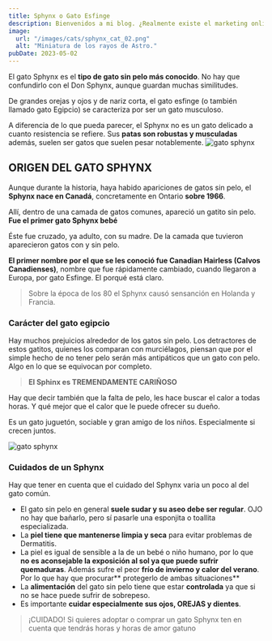 ```yaml
---
title: Sphynx o Gato Esfinge
description: Bienvenidos a mi blog. ¿Realmente existe el marketing online para fotógrafos? ¡Sí! Y vamos a intentar hacer crecer nuestro negocio.
image: 
  url: "/images/cats/sphynx_cat_02.png"
  alt: "Miniatura de los rayos de Astro."
pubDate: 2023-05-02
---
```



El gato Sphynx es el **tipo de gato sin pelo más conocido**. No hay que confundirlo con el Don Sphynx, aunque guardan muchas similitudes.

De grandes orejas y ojos y de nariz corta, el gato esfinge (o también llamado gato Egipcio) se caracteriza por ser un gato musculoso.

A diferencia de lo que pueda parecer, el Sphynx no es un gato delicado a cuanto resistencia se refiere. Sus 
**patas son robustas y musculadas** además, suelen ser gatos que suelen pesar notablemente.
![gato sphynx](/images/cats/sphynx_cat_03.png)

## ORIGEN DEL GATO SPHYNX

Aunque durante la historia, haya habido apariciones de gatos sin pelo, el **Sphynx nace en Canadá**, concretamente en Ontario **sobre 1966**.

Allí, dentro de una camada de gatos comunes, apareció un gatito sin pelo. **Fue el primer gato Sphynx bebé**

Éste fue cruzado, ya adulto, con su madre. De la camada que tuvieron aparecieron gatos con y sin pelo.

**El primer nombre por el que se les conoció fue Canadian Hairless (Calvos Canadienses)**, nombre que fue rápidamente cambiado, cuando llegaron a Europa, por gato Esfinge. El porqué está claro.

>Sobre la época de los 80 el Sphynx causó sensanción en Holanda y Francia.

### Carácter del gato egipcio

Hay muchos prejuicios alrededor de los gatos sin pelo. Los detractores de estos gatitos, quienes los comparan con murciélagos, piensan que por el simple hecho de no tener pelo serán más antipáticos que un gato con pelo. Algo en lo que se equivocan por completo.

>**El Sphinx es TREMENDAMENTE CARIÑOSO**

Hay que decir también que la falta de pelo, les hace buscar el calor a todas horas. Y qué mejor que el calor que le puede ofrecer su dueño.

Es un gato juguetón, sociable y gran amigo de los niños. Especialmente si crecen juntos.

![gato sphynx](/images/cats/sphynx_cat_01.png)

### Cuidados de un Sphynx

Hay que tener en cuenta que el cuidado del Sphynx varia un poco al del gato común.

* El gato sin pelo en general **suele sudar y su aseo debe ser regular**. OJO no hay que bañarlo, pero sí pasarle una esponjita o toallita especializada.
* La **piel tiene que mantenerse limpia y seca** para evitar problemas de Dermatitis.
* La piel es igual de sensible a la de un bebé o niño humano, por lo que **no es aconsejable la exposición al sol ya que puede sufrir quemaduras**. 
Además sufre el peor **frío de invierno y calor del verano**. Por lo que hay que procurar** protegerlo de ambas situaciones**
* La **alimentación** del gato sin pelo tiene que estar **controlada** ya que si no se hace puede sufrir de sobrepeso.
* Es importante **cuidar especialmente sus ojos, OREJAS y dientes**.

>¡CUIDADO! Si quieres adoptar o comprar un gato Sphynx ten en cuenta que tendrás horas y horas de amor gatuno

